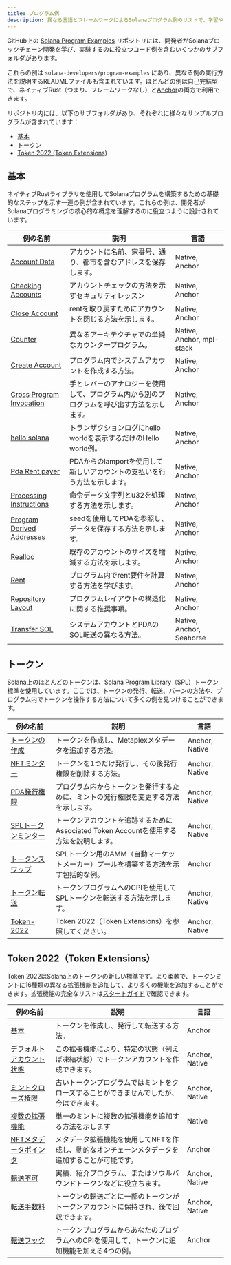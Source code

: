 ```yaml
---
title: プログラム例
description: 異なる言語とフレームワークによるSolanaプログラム例のリストで、学習や自分のプロジェクトの参考として役立ちます。
---
```


GitHub上の
[Solana Program Examples](https://github.com/solana-developers/program-examples)
リポジトリには、開発者がSolanaブロックチェーン開発を学び、実験するのに役立つコード例を含むいくつかのサブフォルダがあります。

これらの例は `solana-developers/program-examples`
にあり、異なる例の実行方法を説明するREADMEファイルも含まれています。ほとんどの例は自己完結型で、ネイティブRust（つまり、フレームワークなし）と[Anchor](https://www.anchor-lang.com/docs/installation)の両方で利用できます。

リポジトリ内には、以下のサブフォルダがあり、それぞれに様々なサンプルプログラムが含まれています：

- [基本](#basics)
- [トークン](#tokens)
- [Token 2022 (Token Extensions)](#token-2022-token-extensions)

## 基本

ネイティブRustライブラリを使用してSolanaプログラムを構築するための基礎的なステップを示す一連の例が含まれています。これらの例は、開発者がSolanaプログラミングの核心的な概念を理解するのに役立つように設計されています。

| 例の名前                                                                                                                      | 説明                                                                                       | 言語                      |
| ----------------------------------------------------------------------------------------------------------------------------- | ------------------------------------------------------------------------------------------ | ------------------------- |
| [Account Data](https://github.com/solana-developers/program-examples/tree/main/basics/account-data)                           | アカウントに名前、家番号、通り、都市を含むアドレスを保存します。                           | Native, Anchor            |
| [Checking Accounts](https://github.com/solana-developers/program-examples/tree/main/basics/checking-accounts)                 | アカウントチェックの方法を示すセキュリティレッスン                                         | Native, Anchor            |
| [Close Account](https://github.com/solana-developers/program-examples/tree/main/basics/close-account)                         | rentを取り戻すためにアカウントを閉じる方法を示します。                                     | Native, Anchor            |
| [Counter](https://github.com/solana-developers/program-examples/tree/main/basics/counter)                                     | 異なるアーキテクチャでの単純なカウンタープログラム。                                       | Native, Anchor, mpl-stack |
| [Create Account](https://github.com/solana-developers/program-examples/tree/main/basics/create-account)                       | プログラム内でシステムアカウントを作成する方法。                                           | Native, Anchor            |
| [Cross Program Invocation](https://github.com/solana-developers/program-examples/tree/main/basics/cross-program-invocation)   | 手とレバーのアナロジーを使用して、プログラム内から別のプログラムを呼び出す方法を示します。 | Native, Anchor            |
| [hello solana](https://github.com/solana-developers/program-examples/tree/main/basics/hello-solana)                           | トランザクションログにhello worldを表示するだけのHello world例。                           | Native, Anchor            |
| [Pda Rent payer](https://github.com/solana-developers/program-examples/tree/main/basics/pda-rent-payer)                       | PDAからのlamportを使用して新しいアカウントの支払いを行う方法を示します。                   | Native, Anchor            |
| [Processing Instructions](https://github.com/solana-developers/program-examples/tree/main/basics/processing-instructions)     | 命令データ文字列とu32を処理する方法を示します。                                            | Native, Anchor            |
| [Program Derived Addresses](https://github.com/solana-developers/program-examples/tree/main/basics/program-derived-addresses) | seedを使用してPDAを参照し、データを保存する方法を示します。                                | Native, Anchor            |
| [Realloc](https://github.com/solana-developers/program-examples/tree/main/basics/realloc)                                     | 既存のアカウントのサイズを増減する方法を示します。                                         | Native, Anchor            |
| [Rent](https://github.com/solana-developers/program-examples/tree/main/basics/rent)                                           | プログラム内でrent要件を計算する方法を学びます。                                           | Native, Anchor            |
| [Repository Layout](https://github.com/solana-developers/program-examples/tree/main/basics/repository-layout)                 | プログラムレイアウトの構造化に関する推奨事項。                                             | Native, Anchor            |
| [Transfer SOL](https://github.com/solana-developers/program-examples/tree/main/basics/transfer-sol)                           | システムアカウントとPDAのSOL転送の異なる方法。                                             | Native, Anchor, Seahorse  |

## トークン

Solana上のほとんどのトークンは、Solana Program
Library（SPL）トークン標準を使用しています。ここでは、トークンの発行、転送、バーンの方法や、プログラム内でトークンを操作する方法について多くの例を見つけることができます。

| 例の名前                                                                                                       | 説明                                                                                   | 言語           |
| -------------------------------------------------------------------------------------------------------------- | -------------------------------------------------------------------------------------- | -------------- |
| [トークンの作成](https://github.com/solana-developers/program-examples/tree/main/tokens/create-token)          | トークンを作成し、Metaplexメタデータを追加する方法。                                   | Anchor, Native |
| [NFTミンター](https://github.com/solana-developers/program-examples/tree/main/tokens/nft-minter)               | トークンを1つだけ発行し、その後発行権限を削除する方法。                                | Anchor, Native |
| [PDA発行権限](https://github.com/solana-developers/program-examples/tree/main/tokens/pda-mint-authority)       | プログラム内からトークンを発行するために、ミントの発行権限を変更する方法を示します。   | Anchor, Native |
| [SPLトークンミンター](https://github.com/solana-developers/program-examples/tree/main/tokens/spl-token-minter) | トークンアカウントを追跡するためにAssociated Token Accountを使用する方法を説明します。 | Anchor, Native |
| [トークンスワップ](https://github.com/solana-developers/program-examples/tree/main/tokens/token-swap)          | SPLトークン用のAMM（自動マーケットメーカー）プールを構築する方法を示す包括的な例。     | Anchor         |
| [トークン転送](https://github.com/solana-developers/program-examples/tree/main/tokens/transfer-tokens)         | トークンプログラムへのCPIを使用してSPLトークンを転送する方法を示します。               | Anchor, Native |
| [Token-2022](https://github.com/solana-developers/program-examples/tree/main/tokens/token-2022)                | Token 2022（Token Extensions）を参照してください。                                     | Anchor, Native |

## Token 2022（Token Extensions）

Token
2022はSolana上のトークンの新しい標準です。より柔軟で、トークンミントに16種類の異なる拡張機能を追加して、より多くの機能を追加することができます。拡張機能の完全なリストは[スタートガイド](/developers/guides/token-extensions/getting-started)で確認できます。

| 例の名前                                                                                                                            | 説明                                                                                            | 言語           |
| ----------------------------------------------------------------------------------------------------------------------------------- | ----------------------------------------------------------------------------------------------- | -------------- |
| [基本](https://github.com/solana-developers/program-examples/tree/main/tokens/token-2022/basics/anchor)                             | トークンを作成し、発行して転送する方法。                                                        | Anchor         |
| [デフォルトアカウント状態](https://github.com/solana-developers/program-examples/tree/main/tokens/token-2022/default-account-state) | この拡張機能により、特定の状態（例えば凍結状態）でトークンアカウントを作成できます。            | Anchor, Native |
| [ミントクローズ権限](https://github.com/solana-developers/program-examples/tree/main/tokens/token-2022/mint-close-authority)        | 古いトークンプログラムではミントをクローズすることができませんでしたが、今はできます。          | Anchor, Native |
| [複数の拡張機能](https://github.com/solana-developers/program-examples/tree/main/tokens/token-2022/multiple-extensions)             | 単一のミントに複数の拡張機能を追加する方法を示します                                            | Native         |
| [NFTメタデータポインタ](https://github.com/solana-developers/program-examples/tree/main/tokens/token-2022/nft-meta-data-pointer)    | メタデータ拡張機能を使用してNFTを作成し、動的なオンチェーンメタデータを追加することが可能です。 | Anchor         |
| [転送不可](https://github.com/solana-developers/program-examples/tree/main/tokens/token-2022/non-transferable)                      | 実績、紹介プログラム、またはソウルバウンドトークンなどに役立ちます。                            | Anchor, Native |
| [転送手数料](https://github.com/solana-developers/program-examples/tree/main/tokens/token-2022/transfer-fee)                        | トークンの転送ごとに一部のトークンがトークンアカウントに保持され、後で回収できます。            | Anchor, Native |
| [転送フック](https://github.com/solana-developers/program-examples/tree/main/tokens/token-2022/transfer-hook)                       | トークンプログラムからあなたのプログラムへのCPIを使用して、トークンに追加機能を加える4つの例。  | Anchor         |
